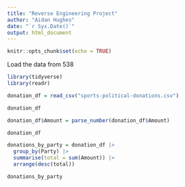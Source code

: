 ```yaml
---
title: "Reverse Engineering Project"
author: "Aidan Hughes"
date: "`r Sys.Date()`"
output: html_document
---
```


```r
knitr::opts_chunk$set(echo = TRUE)
```


Load the data from 538

```r
library(tidyverse)
library(readr)

donation_df = read_csv("sports-political-donations.csv")

donation_df
```

```r

donation_df$Amount = parse_number(donation_df$Amount)

donation_df

```


```r

donations_by_party = donation_df |>
  group_by(Party) |>
  summarise(total = sum(Amount)) |>
  arrange(desc(total))

donations_by_party

```

